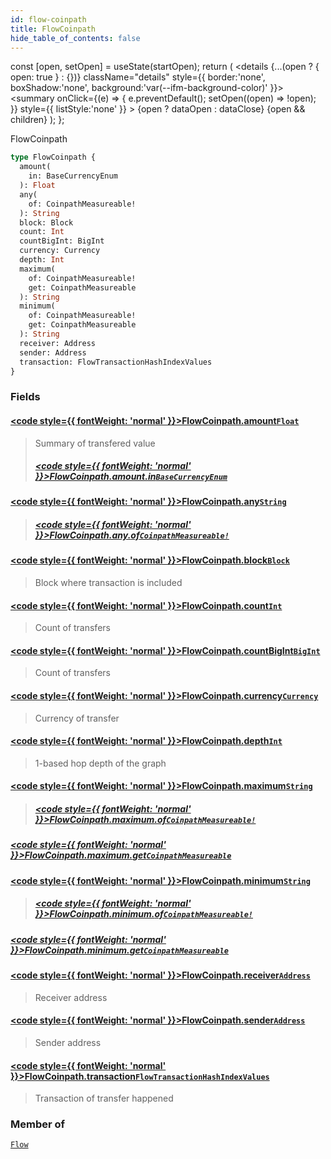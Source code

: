 ```yaml
---
id: flow-coinpath
title: FlowCoinpath
hide_table_of_contents: false
---
```







  const [open, setOpen] = useState(startOpen);
  return (
    <details {...(open ? { open: true } : {})} className="details" style={{ border:'none', boxShadow:'none', background:'var(--ifm-background-color)' }}>
      <summary
        onClick={(e) => {
          e.preventDefault();
          setOpen((open) => !open);
        }}
        style={{ listStyle:'none' }}
      >
      {open ? dataOpen : dataClose}
      </summary>
      {open && children}
    </details>
  );
};








FlowCoinpath


```graphql
type FlowCoinpath {
  amount(
    in: BaseCurrencyEnum
  ): Float
  any(
    of: CoinpathMeasureable!
  ): String
  block: Block
  count: Int
  countBigInt: BigInt
  currency: Currency
  depth: Int
  maximum(
    of: CoinpathMeasureable!
    get: CoinpathMeasureable
  ): String
  minimum(
    of: CoinpathMeasureable!
    get: CoinpathMeasureable
  ): String
  receiver: Address
  sender: Address
  transaction: FlowTransactionHashIndexValues
}
```




### Fields

#### [<code style={{ fontWeight: 'normal' }}>FlowCoinpath.<b>amount</b></code>](#)<Bullet />[`Float`](/docs/v1/graphql-reference/scalars/float) <Badge class="badge badge--secondary" text="scalar"/> 
> 
> 
> Summary of transfered value
> ##### [<code style={{ fontWeight: 'normal' }}>FlowCoinpath.amount.<b>in</b></code>](#)<Bullet />[`BaseCurrencyEnum`](/docs/v1/graphql-reference/enums/base-currency-enum) <Badge class="badge badge--secondary" text="enum"/> 
> 
> 
> 
> 

#### [<code style={{ fontWeight: 'normal' }}>FlowCoinpath.<b>any</b></code>](#)<Bullet />[`String`](/docs/v1/graphql-reference/scalars/string) <Badge class="badge badge--secondary" text="scalar"/> 
> 
> 
> 
> ##### [<code style={{ fontWeight: 'normal' }}>FlowCoinpath.any.<b>of</b></code>](#)<Bullet />[`CoinpathMeasureable!`](/docs/v1/graphql-reference/enums/coinpath-measureable) <Badge class="badge badge--secondary" text="non-null"/> <Badge class="badge badge--secondary" text="enum"/> 
> 
> 
> 
> 

#### [<code style={{ fontWeight: 'normal' }}>FlowCoinpath.<b>block</b></code>](#)<Bullet />[`Block`](/docs/v1/graphql-reference/objects/block) <Badge class="badge badge--secondary" text="object"/> 
> 
> 
> Block where transaction is included
> 

#### [<code style={{ fontWeight: 'normal' }}>FlowCoinpath.<b>count</b></code>](#)<Bullet />[`Int`](/docs/v1/graphql-reference/scalars/int) <Badge class="badge badge--secondary" text="scalar"/> 
> 
> 
> Count of transfers
> 

#### [<code style={{ fontWeight: 'normal' }}>FlowCoinpath.<b>countBigInt</b></code>](#)<Bullet />[`BigInt`](/docs/v1/graphql-reference/scalars/big-int) <Badge class="badge badge--secondary" text="scalar"/> 
> 
> 
> Count of transfers
> 

#### [<code style={{ fontWeight: 'normal' }}>FlowCoinpath.<b>currency</b></code>](#)<Bullet />[`Currency`](/docs/v1/graphql-reference/objects/currency) <Badge class="badge badge--secondary" text="object"/> 
> 
> 
> Currency of transfer
> 

#### [<code style={{ fontWeight: 'normal' }}>FlowCoinpath.<b>depth</b></code>](#)<Bullet />[`Int`](/docs/v1/graphql-reference/scalars/int) <Badge class="badge badge--secondary" text="scalar"/> 
> 
> 
> 1-based hop depth of the graph
> 

#### [<code style={{ fontWeight: 'normal' }}>FlowCoinpath.<b>maximum</b></code>](#)<Bullet />[`String`](/docs/v1/graphql-reference/scalars/string) <Badge class="badge badge--secondary" text="scalar"/> 
> 
> 
> 
> ##### [<code style={{ fontWeight: 'normal' }}>FlowCoinpath.maximum.<b>of</b></code>](#)<Bullet />[`CoinpathMeasureable!`](/docs/v1/graphql-reference/enums/coinpath-measureable) <Badge class="badge badge--secondary" text="non-null"/> <Badge class="badge badge--secondary" text="enum"/> 
> 
> 
> 
> 

##### [<code style={{ fontWeight: 'normal' }}>FlowCoinpath.maximum.<b>get</b></code>](#)<Bullet />[`CoinpathMeasureable`](/docs/v1/graphql-reference/enums/coinpath-measureable) <Badge class="badge badge--secondary" text="enum"/> 
> 
> 
> 
> 

#### [<code style={{ fontWeight: 'normal' }}>FlowCoinpath.<b>minimum</b></code>](#)<Bullet />[`String`](/docs/v1/graphql-reference/scalars/string) <Badge class="badge badge--secondary" text="scalar"/> 
> 
> 
> 
> ##### [<code style={{ fontWeight: 'normal' }}>FlowCoinpath.minimum.<b>of</b></code>](#)<Bullet />[`CoinpathMeasureable!`](/docs/v1/graphql-reference/enums/coinpath-measureable) <Badge class="badge badge--secondary" text="non-null"/> <Badge class="badge badge--secondary" text="enum"/> 
> 
> 
> 
> 

##### [<code style={{ fontWeight: 'normal' }}>FlowCoinpath.minimum.<b>get</b></code>](#)<Bullet />[`CoinpathMeasureable`](/docs/v1/graphql-reference/enums/coinpath-measureable) <Badge class="badge badge--secondary" text="enum"/> 
> 
> 
> 
> 

#### [<code style={{ fontWeight: 'normal' }}>FlowCoinpath.<b>receiver</b></code>](#)<Bullet />[`Address`](/docs/v1/graphql-reference/objects/address) <Badge class="badge badge--secondary" text="object"/> 
> 
> 
> Receiver address
> 

#### [<code style={{ fontWeight: 'normal' }}>FlowCoinpath.<b>sender</b></code>](#)<Bullet />[`Address`](/docs/v1/graphql-reference/objects/address) <Badge class="badge badge--secondary" text="object"/> 
> 
> 
> Sender address
> 

#### [<code style={{ fontWeight: 'normal' }}>FlowCoinpath.<b>transaction</b></code>](#)<Bullet />[`FlowTransactionHashIndexValues`](/docs/v1/graphql-reference/objects/flow-transaction-hash-index-values) <Badge class="badge badge--secondary" text="object"/> 
> 
> 
> Transaction of transfer happened
> 



### Member of

[`Flow`](/docs/v1/graphql-reference/objects/flow)  <Badge class="secondary" text="object"/>

